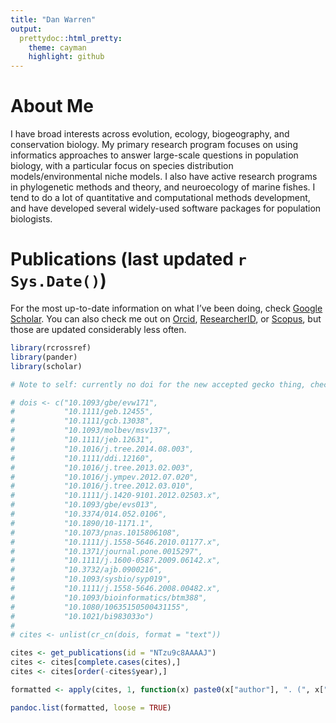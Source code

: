 ```yaml
---
title: "Dan Warren"
output:
  prettydoc::html_pretty:
    theme: cayman
    highlight: github
---
```


# About Me

I have broad interests across evolution, ecology, biogeography, and conservation biology.  My primary research program focuses on using informatics approaches to answer large-scale questions in population biology, with a particular focus on species distribution models/environmental niche models.  I also have active research programs in phylogenetic methods and theory, and neuroecology of marine fishes.  I tend to do a lot of quantitative and computational methods development, and have developed several widely-used software packages for population biologists.




# Publications (last updated `r Sys.Date()`)

For the most up-to-date information on what I've been doing, check [Google Scholar](http://scholar.google.com/citations?user=NTzu9c8AAAAJ&hl=en).  You can also check me out on [Orcid](http://orcid.org/0000-0002-8747-2451), [ResearcherID](http://www.researcherid.com/rid/B-3821-2010), or [Scopus](http://www.scopus.com/authid/detail.url?authorId=7202133982), but those are updated considerably less often.
<br>

```r
library(rcrossref)
library(pander)
library(scholar)

# Note to self: currently no doi for the new accepted gecko thing, check back

# dois <- c("10.1093/gbe/evw171",
#           "10.1111/geb.12455",
#           "10.1111/gcb.13038",
#           "10.1093/molbev/msv137",
#           "10.1111/jeb.12631",
#           "10.1016/j.tree.2014.08.003",
#           "10.1111/ddi.12160",
#           "10.1016/j.tree.2013.02.003",
#           "10.1016/j.ympev.2012.07.020",
#           "10.1016/j.tree.2012.03.010",
#           "10.1111/j.1420-9101.2012.02503.x",
#           "10.1093/gbe/evs013",
#           "10.3374/014.052.0106",
#           "10.1890/10-1171.1",
#           "10.1073/pnas.1015806108",
#           "10.1111/j.1558-5646.2010.01177.x",
#           "10.1371/journal.pone.0015297",
#           "10.1111/j.1600-0587.2009.06142.x",
#           "10.3732/ajb.0900216",
#           "10.1093/sysbio/syp019",
#           "10.1111/j.1558-5646.2008.00482.x",
#           "10.1093/bioinformatics/btm388",
#           "10.1080/10635150500431155",
#           "10.1021/bi983033o")
# 
# cites <- unlist(cr_cn(dois, format = "text"))

cites <- get_publications(id = "NTzu9c8AAAAJ")
cites <- cites[complete.cases(cites),]
cites <- cites[order(-cites$year),]

formatted <- apply(cites, 1, function(x) paste0(x["author"], ". (", x["year"], "). ", x["title"], ". ", x["journal"], " ", x["number"], ".<br>Citations: <b>", x["cites"], "</b>"))

pandoc.list(formatted, loose = TRUE)
```
